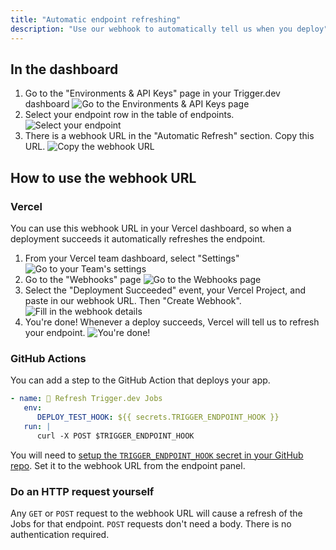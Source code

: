 ```yaml
---
title: "Automatic endpoint refreshing"
description: "Use our webhook to automatically tell us when you deploy"
---
```


## In the dashboard

1. Go to the "Environments & API Keys" page in your Trigger.dev dashboard
   ![Go to the Environments & API Keys page ](/images/environments-link.png)
2. Select your endpoint row in the table of endpoints.
   ![Select your endpoint](/images/endpoint-manual-refresh-1.png)
3. There is a webhook URL in the "Automatic Refresh" section. Copy this URL.
   ![Copy the webhook URL](/images/endpoint-automatic-refresh.png)

## How to use the webhook URL

### Vercel

You can use this webhook URL in your Vercel dashboard, so when a deployment succeeds it automatically refreshes the endpoint.

1. From your Vercel team dashboard, select "Settings"
   ![Go to your Team's settings](/images/deploy-vercel-1.png)
2. Go to the "Webhooks" page
   ![Go to the Webhooks page](/images/deploy-vercel-2.png)
3. Select the "Deployment Succeeded" event, your Vercel Project, and paste in our webhook URL. Then "Create Webhook".
   ![Fill in the webhook details](/images/deploy-vercel-3.png)
4. You're done! Whenever a deploy succeeds, Vercel will tell us to refresh your endpoint.
   ![You're done!](/images/deploy-vercel-4.png)

### GitHub Actions

You can add a step to the GitHub Action that deploys your app.

```yaml .github/workflows/release.yml
- name: 🚀 Refresh Trigger.dev Jobs
   env:
      DEPLOY_TEST_HOOK: ${{ secrets.TRIGGER_ENDPOINT_HOOK }}
   run: |
      curl -X POST $TRIGGER_ENDPOINT_HOOK
```

You will need to [setup the `TRIGGER_ENDPOINT_HOOK` secret in your GitHub repo](https://docs.github.com/en/actions/security-guides/encrypted-secrets#creating-encrypted-secrets-for-a-repository). Set it to the webhook URL from the endpoint panel.

### Do an HTTP request yourself

Any `GET` or `POST` request to the webhook URL will cause a refresh of the Jobs for that endpoint. `POST` requests don't need a body. There is no authentication required.

